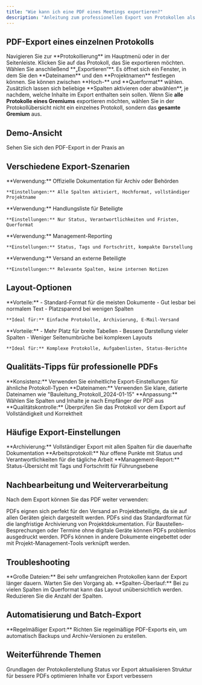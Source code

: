 ```yaml
---
title: "Wie kann ich eine PDF eines Meetings exportieren?"
description: "Anleitung zum professionellen Export von Protokollen als PDF"
---
```


## PDF-Export eines einzelnen Protokolls

<Steps>
  <Step title="Protokollierung öffnen">
    Navigieren Sie zur **Protokollierung** im Hauptmenü oder in der Seitenleiste.
  </Step>
  <Step title="Protokoll auswählen">
    Klicken Sie auf das Protokoll, das Sie exportieren möchten.
  </Step>
  <Step title="Export starten">
    Wählen Sie anschließend **„Exportieren“**.
  </Step>
  <Step title="Export-Einstellungen">
    Es öffnet sich ein Fenster, in dem Sie den **Dateinamen** und den **Projektnamen** festlegen können.
  </Step>
  <Step title="Format wählen">
    Sie können zwischen **Hoch-** und **Querformat** wählen.
  </Step>
  <Step title="Spalten auswählen">
    Zusätzlich lassen sich beliebige **Spalten aktivieren oder abwählen**, je nachdem, welche Inhalte im Export enthalten sein sollen.
  </Step>
</Steps>

<Info>
Wenn Sie <b>alle Protokolle eines Gremiums</b> exportieren möchten, wählen Sie in der Protokollübersicht nicht ein einzelnes Protokoll, sondern das <b>gesamte Gremium</b> aus.
</Info>

## Demo-Ansicht

<Card title="📹 Zur interaktiven Demo" href="https://app.arcade.software/flows/MAWI0KyOLq0BnG5YRgJ7/view" icon="play">
  Sehen Sie sich den PDF-Export in der Praxis an
</Card>

## Verschiedene Export-Szenarien

<CardGroup cols={2}>
  <Card title="📋 Vollständiges Protokoll" icon="file-text">
    **Verwendung:** Offizielle Dokumentation für Archiv oder Behörden
    
    **Einstellungen:** Alle Spalten aktiviert, Hochformat, vollständiger Projektname
  </Card>
  <Card title="🎯 Aufgabenliste" icon="list-check">
    **Verwendung:** Handlungsliste für Beteiligte
    
    **Einstellungen:** Nur Status, Verantwortlichkeiten und Fristen, Querformat
  </Card>
  <Card title="📊 Status-Übersicht" icon="chart-bar">
    **Verwendung:** Management-Reporting
    
    **Einstellungen:** Status, Tags und Fortschritt, kompakte Darstellung
  </Card>
  <Card title="📧 E-Mail-Versand" icon="envelope">
    **Verwendung:** Versand an externe Beteiligte
    
    **Einstellungen:** Relevante Spalten, keine internen Notizen
  </Card>
</CardGroup>

## Layout-Optionen

<AccordionGroup>
  <Accordion title="📏 Hochformat">
    **Vorteile:**
    - Standard-Format für die meisten Dokumente
    - Gut lesbar bei normalem Text
    - Platzsparend bei wenigen Spalten
    
    **Ideal für:** Einfache Protokolle, Archivierung, E-Mail-Versand
  </Accordion>

  <Accordion title="📐 Querformat">
    **Vorteile:**
    - Mehr Platz für breite Tabellen
    - Bessere Darstellung vieler Spalten
    - Weniger Seitenumbrüche bei komplexen Layouts
    
    **Ideal für:** Komplexe Protokolle, Aufgabenlisten, Status-Berichte
  </Accordion>
</AccordionGroup>

## Qualitäts-Tipps für professionelle PDFs

<CardGroup cols={2}>
  <Card title="🎨 Einheitliches Design" icon="palette">
    **Konsistenz:** Verwenden Sie einheitliche Export-Einstellungen für ähnliche Protokoll-Typen
  </Card>
  <Card title="📝 Aussagekräftige Namen" icon="tag">
    **Dateinamen:** Verwenden Sie klare, datierte Dateinamen wie "Bauleitung_Protokoll_2024-01-15"
  </Card>
  <Card title="🎯 Zielgruppen-spezifisch" icon="users">
    **Anpassung:** Wählen Sie Spalten und Inhalte je nach Empfänger der PDF aus
  </Card>
  <Card title="✅ Vor Export prüfen" icon="check-square">
    **Qualitätskontrolle:** Überprüfen Sie das Protokoll vor dem Export auf Vollständigkeit und Korrektheit
  </Card>
</CardGroup>

## Häufige Export-Einstellungen

<Info>
**Archivierung:** Vollständiger Export mit allen Spalten für die dauerhafte Dokumentation
</Info>

<Info>
**Arbeitsprotokoll:** Nur offene Punkte mit Status und Verantwortlichkeiten für die tägliche Arbeit
</Info>

<Info>
**Management-Report:** Status-Übersicht mit Tags und Fortschritt für Führungsebene
</Info>

## Nachbearbeitung und Weiterverarbeitung

Nach dem Export können Sie das PDF weiter verwenden:

<AccordionGroup>
  <Accordion title="📧 E-Mail-Versand">
    PDFs eignen sich perfekt für den Versand an Projektbeteiligte, da sie auf allen Geräten gleich dargestellt werden.
  </Accordion>

  <Accordion title="📁 Archivierung">
    PDFs sind das Standardformat für die langfristige Archivierung von Projektdokumentation.
  </Accordion>

  <Accordion title="🖨️ Ausdrucken">
    Für Baustellen-Besprechungen oder Termine ohne digitale Geräte können PDFs problemlos ausgedruckt werden.
  </Accordion>

  <Accordion title="🔗 Integration">
    PDFs können in andere Dokumente eingebettet oder mit Projekt-Management-Tools verknüpft werden.
  </Accordion>
</AccordionGroup>

## Troubleshooting

<Warning>
**Große Dateien:** Bei sehr umfangreichen Protokollen kann der Export länger dauern. Warten Sie den Vorgang ab.
</Warning>

<Warning>
**Spalten-Überlauf:** Bei zu vielen Spalten im Querformat kann das Layout unübersichtlich werden. Reduzieren Sie die Anzahl der Spalten.
</Warning>

## Automatisierung und Batch-Export

<Note>
**Regelmäßiger Export:** Richten Sie regelmäßige PDF-Exports ein, um automatisch Backups und Archiv-Versionen zu erstellen.
</Note>

## Weiterführende Themen

<CardGroup cols={2}>
  <Card title="Protokoll anlegen" icon="file-plus" href="/faq/protokoll-anlegen">
    Grundlagen der Protokollerstellung
  </Card>
  <Card title="Punkte schließen" icon="check-circle" href="/faq/punkt-schliessen">
    Status vor Export aktualisieren
  </Card>
  <Card title="Gliederungsleiste" icon="list" href="/faq/gliederungsleiste">
    Struktur für bessere PDFs optimieren
  </Card>
  <Card title="Zauberstab" icon="wand-magic-sparkles" href="/faq/zauberstab">
    Inhalte vor Export verbessern
  </Card>
</CardGroup> 